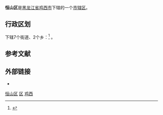 {{Infobox China County
| county = 恒山区
| usedname = 
| nameorigin = 
| Photo = 
| Photoname = 
| map = File:ChinaJixiHengshan.png
| map_caption = 恒山区在鸡西市的位置
| mapofstate = China Heilongjiang Jixi.svg
| state = 鸡西市
| Pinyin =  Héngshān Qū
| Belong = [[黑龙江省|黑龙江省]][[鸡西市|鸡西市]]
| Types = [[市辖区|市辖区]]
| admincode =  230302
| founded = 
| seat = 
| officerTitle = 区委书记
| officer = 唐利军
| officerTitle2 = 区长
| officer2 = 
| division = 10
| town = 
| township = 2
| subdistrict = 7
| dialect = [[东北官话|东北官话]]
| post code = 158130
| phone code = 467
| coordinate = 
| area = 708
| area land = 
| area water = 
| census yr = 2013
| pop = 16.42万人
| density =  
| GDP = 
| GDP_as_of = 
| GDPPC = 
| carlicense = 黑G
| web = jixihengshan.gov.cn
| web_title = 恒山区政府网
}}
'''恒山区'''是[[黑龙江省|黑龙江省]][[鸡西市|鸡西市]]下辖的一个[[市辖区|市辖区]]。

==行政区划==
下辖7个街道、2个乡：<ref>{{PRC admin/ref sgc|23/03/03/000/000}}</ref>
{{PRC admin/children|23/03/03/000/000}}。

== 参考文献 ==
{{reflist}}

== 外部链接 ==
* {{Official website|http://jixihengshan.gov.cn/|name=鸡西市恒山区人民政府}}

{{恒山区行政区划}}
{{鸡西市行政区划}}
{{黑龙江行政区划}}

[[Category:恒山区|]]
[[Category:鸡西区县市|区]]
[[Category:黑龙江市辖区|鸡西]]